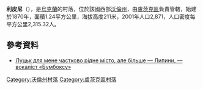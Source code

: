 {{coord|50|45|49|N|25|24|43|E|scale:30000|display=title}}

'''利皮尼'''（{{lang-uk|Липини}}），是[[烏克蘭|烏克蘭]]的村落，位於該國西部[[沃倫州|沃倫州]]，由[[盧茨克區|盧茨克區]]負責管轄，始建於1870年，面積1.24平方公里，海拔高度211米，2001年人口2,871，人口密度每平方公里2,315.32人。

==參考資料==
* [http://vip.volyn.ua/video/lutsk-dlya-mene-chastkovo-r-dne-m-sto-ale-b-lshe-lipini-vokal-st-bumboksu-foto-v-deo Луцьк для мене частково рідне місто, але більше — Липини, — вокаліст «Бумбоксу»]{{Dead link|date=2018年9月 |bot=InternetArchiveBot |fix-attempted=yes }}

[[Category:沃倫州村落|Category:沃倫州村落]]
[[Category:盧茨克區村落|Category:盧茨克區村落]]


{{Volyn-geo-stub}}